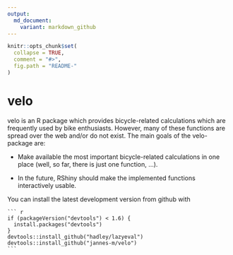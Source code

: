 ```yaml
---
output:
  md_document:
    variant: markdown_github
---
```


<!-- README.md is generated from README.Rmd. Please edit that file -->

```r
knitr::opts_chunk$set(
  collapse = TRUE,
  comment = "#>",
  fig.path = "README-"
)
```
# velo

velo is an R package which provides bicycle-related calculations which are frequently used by bike enthusiasts. However, many of these functions are spread over the web and/or do not exist.
The main goals of the velo-package are:

* Make available the most important bicycle-related calculations in one place (well, so far, there is just one function, ...).

* In the future, RShiny should make the implemented functions interactively usable.


You can install the latest development version from github with

    ``` r
    if (packageVersion("devtools") < 1.6) {
      install.packages("devtools")
    }
    devtools::install_github("hadley/lazyeval")
    devtools::install_github("jannes-m/velo")
    ```
